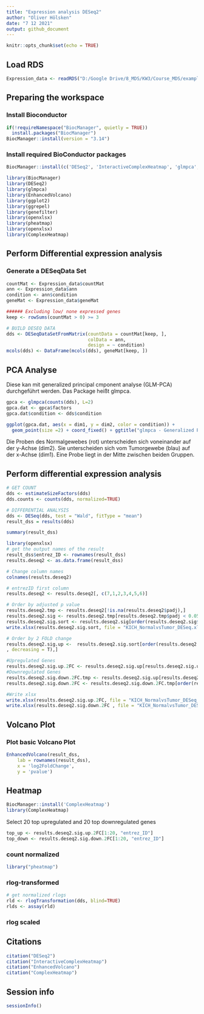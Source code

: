 ```yaml
---
title: "Expression analysis DESeq2"
author: "Oliver Hölsken"
date: "7 12 2021"
output: github_document
---
```


```r
knitr::opts_chunk$set(echo = TRUE)
```

## Load RDS
```r
Expression_data <- readRDS("D:/Google Drive/8_MDS/KW3/Course_MDS/example_KICH.rda")
```

## Preparing the workspace

### Install Bioconductor

```r
if(!requireNamespace("BiocManager", quietly = TRUE))
  install.packages("BiocManager")
BiocManager::install(version = "3.14")
```

### Install required BioConductor packages

```r
BiocManager::install(c('DESeq2', 'InteractiveComplexHeatmap', 'glmpca', 'EnhancedVolcano', 'ComplexHeatmap'))
```

```r
library(BiocManager)
library(DESeq2)
library(glmpca)
library(EnhancedVolcano)
library(ggplot2)
library(ggrepel)
library(genefilter)
library(openxlsx)
library(pheatmap)
library(openxlsx)
library(ComplexHeatmap)
```

## Perform Differential expression analysis

### Generate a DESeqData Set
```r
countMat <- Expression_data$countMat
ann <- Expression_data$ann
condition <- ann$condition
geneMat <- Expression_data$geneMat
```

```r
###### Excluding low/ none expressed genes
keep <- rowSums(countMat > 0) >= 3 

# BUILD DESEQ DATA
dds <- DESeqDataSetFromMatrix(countData = countMat[keep, ],
                              colData = ann,
                              design = ~ condition)
mcols(dds) <- DataFrame(mcols(dds), geneMat[keep, ])

```
## PCA Analyse

Diese kan mit generalized principal cmponent analyse (GLM-PCA) durchgeführt werden.
Das Package heißt glmpca.  

```r
gpca <- glmpca(counts(dds), L=2)
gpca.dat <- gpca$factors
gpca.dat$condition <- dds$condition
```

```r
ggplot(gpca.dat, aes(x = dim1, y = dim2, color = condition)) +
  geom_point(size =2) + coord_fixed() + ggtitle("glmpca - Generalized PCA")
```
Die Proben des Normalgewebes (rot) unterscheiden sich voneinander auf der y-Achse (dim2).
Sie unterscheiden sich vom Tumorgewebe (blau) auf der x-Achse (dim1).
Eine Probe liegt in der Mitte zwischen beiden Gruppen.

## Perform differential expression analysis

```r
# GET COUNT
dds <- estimateSizeFactors(dds)
dds.counts <- counts(dds, normalized=TRUE)
```


```r
# DIFFERENTIAL ANALYSIS
dds <- DESeq(dds, test = "Wald", fitType = "mean")
result_dss = results(dds)
```
```r
summary(result_dss)
```
```r
library(openxlsx)
# get the output names of the result
result_dss$entrez_ID <- rownames(result_dss)
results.deseq2 <- as.data.frame(result_dss)
```

```r
# Change column names
colnames(results.deseq2)
```

```r
# entrezID first column
results.deseq2 <- results.deseq2[, c(7,1,2,3,4,5,6)]
```


```r
# Order by adjusted p value
results.deseq2.tmp <- results.deseq2[!is.na(results.deseq2$padj),]
results.deseq2.sig <- results.deseq2.tmp[results.deseq2.tmp$padj < 0.05,]
results.deseq2.sig.sort <- results.deseq2.sig[order(results.deseq2.sig$padj, decreasing = F),]
write.xlsx(results.deseq2.sig.sort, file = "KICH_NormalvsTumor_DESeq.xlsx", asTable = F, firstRow = T, headerStyle = createStyle(textDecoration = 'bold'), keepNA = F, rowNames = F, overwrite = T)
```


```r
# Order by 2 FOLD change
results.deseq2.sig.up <-  results.deseq2.sig.sort[order(results.deseq2.sig.sort$log2FoldChange
, decreasing = T),]
```
```r
#Upregulated Genes
results.deseq2.sig.up.2FC <- results.deseq2.sig.up[results.deseq2.sig.up$log2FoldChange > 2,]
#Downregulated Genes
results.deseq2.sig.down.2FC.tmp <- results.deseq2.sig.up[results.deseq2.sig.up$log2FoldChange < -2,]
results.deseq2.sig.down.2FC <- results.deseq2.sig.down.2FC.tmp[order(results.deseq2.sig.down.2FC.tmp$log2FoldChange, decreasing = F),]
```

```r
#Write xlsx
write.xlsx(results.deseq2.sig.up.2FC, file = "KICH_NormalvsTumor_DESeq_up.xlsx", asTable = F, firstRow = T, headerStyle = createStyle(textDecoration = 'bold'), keepNA = F, rowNames = F, overwrite = T)
write.xlsx(results.deseq2.sig.down.2FC , file = "KICH_NormalvsTumor_DESeq_down.xlsx", asTable = F, firstRow = T, headerStyle = createStyle(textDecoration = 'bold'), keepNA = F, rowNames = F, overwrite = T)
```


## Volcano Plot

### Plot basic Volcano Plot

```r
EnhancedVolcano(result_dss,
    lab = rownames(result_dss),
    x = 'log2FoldChange',
    y = 'pvalue')
```


## Heatmap

```r
BiocManager::install('ComplexHeatmap')
library(ComplexHeatmap)
```
Select 20 top upregulated and 20 top downregulated genes

```r
top_up <- results.deseq2.sig.up.2FC[1:20, "entrez_ID"]
top_down <- results.deseq2.sig.down.2FC[1:20, "entrez_ID"]
```



### count normalized

```r
library("pheatmap")
```




### rlog-transformed 

```r
# get normalized rlogs
rld <- rlogTransformation(dds, blind=TRUE)
rlds <- assay(rld)
```


### rlog scaled


## Citations

```r
citation("DESeq2")
citation("InteractiveComplexHeatmap")
citation("EnhancedVolcano")
citation("ComplexHeatmap")
```

## Session info

```r
sessionInfo()
```

